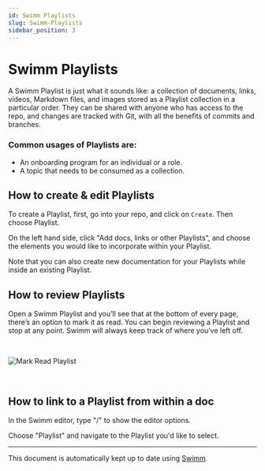 ```yaml
---
id: Swimm Playlists
slug: Swimm-Playlists
sidebar_position: 3
---
```



# Swimm Playlists

A Swimm Playlist is just what it sounds like: a collection of documents, links, videos, Markdown files, and images stored as a Playlist collection in a particular order. They can be shared with anyone who has access to the repo, and changes are tracked with Git, with all the benefits of commits and branches.

### **Common usages of Playlists are:**

- An onboarding program for an individual or a role.
- A topic that needs to be consumed as a collection.

## **How to create & edit Playlists​**

To create a Playlist, first, go into your repo, and click on `Create`. Then choose Playlist.

On the left hand side, click "Add docs, links or other Playlists", and choose the elements you would like to incorporate within your Playlist.

Note that you can also create new documentation for your Playlists while inside an existing Playlist.

## **How to review Playlists​**

Open a Swimm Playlist and you’ll see that at the bottom of every page, there’s an option to mark it as read. You can begin reviewing a Playlist and stop at any point. Swimm will always keep track of where you’ve left off.

<br />

![Mark Read Playlist](../../static/img/mark-as-read.png)

<br />

## **How to link to a Playlist from within a doc**

In the Swimm editor, type "/" to show the editor options.

Choose "Playlist" and navigate to the Playlist you'd like to select.

---

This document is automatically kept up to date using [Swimm](https://swimm.io).
